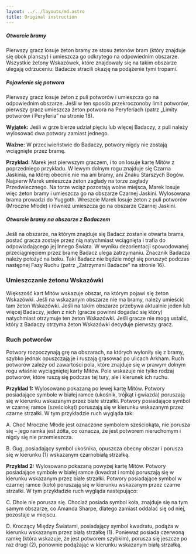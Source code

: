 ```yaml
---
layout: ../../layouts/md.astro
title: Original instruction
---
```


##### Otwarcie bramy

Pierwszy gracz losuje żeton bramy ze stosu żetonów bram (który znajduje się obok planszy) i umieszcza go odkrytego na odpowiednim obszarze. Wszystkie żetony Wskazówek, które znajdowały się na takim obszarze ulegają odrzuceniu: Badacze stracili okazję na podążenie tymi tropami.

##### Pojawienie się potwora

Pierwszy gracz losuje żeton z puli potworów i umieszcza go na odpowiednim obszarze. Jeśli w ten sposób przekroczonoby limit potworów, pierwszy gracz umieszcza żeton potwora na Peryferiach (patrz „Limity potworów i Peryferia” na stronie 18).

**Wyjątek:** Jeśli w grze bierze udział pięciu lub więcej Badaczy, z puli należy wylosować dwa potwory zamiast jednego.

**Ważne:** W przeciwieństwie do Badaczy, potwory nigdy nie zostają wciągnięte przez bramę.

**Przykład:** Marek jest pierwszym graczem, i to on losuje kartę Mitów z poprzedniego przykładu. W lewym dolnym rogu znajduje się Czarna Jaskinia, na której obecnie nie ma ani bramy, ani Znaku Starszych Bogów. Najpierw Marek umieszcza żeton zagłady na torze zagłady Przedwiecznego. Na torze wciąż pozostają wolne miejsca, Marek losuje więc żeton bramy i umieszcza go na obszarze Czarnej Jaskini. Wylosowana brama prowadzi do Yuggoth. Wreszcie Marek losuje żeton z puli potworów (Mroczne Młode) i również umieszcza go na obszarze Czarnej Jaskini.

##### Otwarcie bramy na obszarze z Badaczem

Jeśli na obszarze, na którym znajduje się Badacz zostanie otwarta brama, postać gracza zostaje przez nią natychmiast wciągnięta i trafia do odpowiadającego jej Innego Świata. W wyniku dezorientacji spowodowanej przeciągnięciem przez bramę Badacz ulega zatrzymaniu. Znacznik Badacza należy położyć na boku. Taki Badacz nie będzie mógł się poruszyć podczas następnej Fazy Ruchu (patrz „Zatrzymani Badacze” na stronie 16).

### Umieszczanie żetonu Wskazówki

Większość kart Mitów wskazuje obszar, na którym pojawi się żeton Wskazówki. Jeśli na wskazanym obszarze nie ma bramy, należy umieścić tam żeton Wskazówki. Jeśli na takim obszarze przebywa aktualnie jeden lub więcej Badaczy, jeden z nich (gracze powinni dogadać się który) natychmiast otrzymuje ten żeton Wskazówki. Jeśli gracze nie mogą ustalić, który z Badaczy otrzyma żeton Wskazówki decyduje pierwszy gracz.

### Ruch potworów

Potwory rozpoczynają grę na obszarach, na których wyłoniły się z bramy, szybko jednak opuszczają je i ruszają grasować po ulicach Arkham. Ruch potworów zależy od zawartości pola, które znajduje się w prawym dolnym rogu właśnie wyciągniętej karty Mitów. Pole wskazuje nie tylko rodzaj potworów, które ruszą się podczas tej tury, ale i kierunek ich ruchu.

<Notice header="Ruch potworów">

**Przykład 1:**
Wylosowano pokazaną po lewej kartę Mitów. Potwory posiadające symbole w białej ramce (ukośnik, trójkąt i gwiazda) poruszają się w kierunku wskazanym przez białe strzałki. Potwory posiadające symbol w czarnej ramce (sześciokąt) poruszają się w kierunku wskazanym przez czarne strzałki. W tym przykładzie ruch wygląda tak:

A. Choć Mroczne Młode jest oznaczone symbolem sześciokąta, nie porusza się – jego ramka jest żółta, co oznacza, że jest potworem nieruchomym i nigdy się nie przemieszcza.

B. Gug, posiadający symbol ukośnika, opuszcza obecny obszar i porusza się w kierunku (1) wskazanym czarnobiałą strzałką.

**Przykład 2:**
Wylosowano pokazaną powyżej kartę Mitów. Potwory posiadające symbole w białej ramce (kwadrat i romb) poruszają się w kierunku wskazanym przez białe strzałki. Potwory posiadające symbol w czarnej ramce (koło) poruszają się w kierunku wskazanym przez czarne strzałki. W tym przykładzie ruch wygląda następująco:

C. Dhole nie porusza się. Chociaż posiada symbol koła, znajduje się na tym samym obszarze, co Amanda Sharpe, dlatego zamiast oddalać się od niej, pozostaje w miejscu.

D. Kroczący Między Światami, posiadający symbol kwadratu, podąża w kierunku wskazanym przez białą strzałkę (1). Ponieważ posiada czerwoną ramkę (która wskazuje, że jest potworem szybkim), porusza się jeszcze po raz drugi (2), ponownie podążając w kierunku wskazanym białą strzałką.

</Notice>